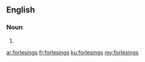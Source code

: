 ==English==

===Noun===
{{head|en|noun plural form}}

# {{plural of|forlesing|lang=en}}

[[ar:forlesings]]
[[fr:forlesings]]
[[ku:forlesings]]
[[my:forlesings]]